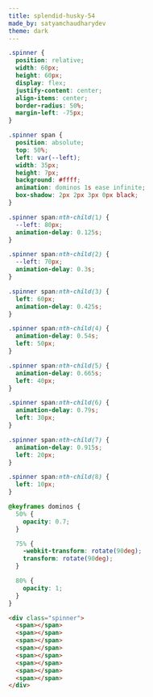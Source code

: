 ```yaml
---
title: splendid-husky-54
made_by: satyamchaudharydev
theme: dark
---
```


```css
.spinner {
  position: relative;
  width: 60px;
  height: 60px;
  display: flex;
  justify-content: center;
  align-items: center;
  border-radius: 50%;
  margin-left: -75px;
}

.spinner span {
  position: absolute;
  top: 50%;
  left: var(--left);
  width: 35px;
  height: 7px;
  background: #ffff;
  animation: dominos 1s ease infinite;
  box-shadow: 2px 2px 3px 0px black;
}

.spinner span:nth-child(1) {
  --left: 80px;
  animation-delay: 0.125s;
}

.spinner span:nth-child(2) {
  --left: 70px;
  animation-delay: 0.3s;
}

.spinner span:nth-child(3) {
  left: 60px;
  animation-delay: 0.425s;
}

.spinner span:nth-child(4) {
  animation-delay: 0.54s;
  left: 50px;
}

.spinner span:nth-child(5) {
  animation-delay: 0.665s;
  left: 40px;
}

.spinner span:nth-child(6) {
  animation-delay: 0.79s;
  left: 30px;
}

.spinner span:nth-child(7) {
  animation-delay: 0.915s;
  left: 20px;
}

.spinner span:nth-child(8) {
  left: 10px;
}

@keyframes dominos {
  50% {
    opacity: 0.7;
  }

  75% {
    -webkit-transform: rotate(90deg);
    transform: rotate(90deg);
  }

  80% {
    opacity: 1;
  }
}
```

```html
<div class="spinner">
  <span></span>
  <span></span>
  <span></span>
  <span></span>
  <span></span>
  <span></span>
  <span></span>
  <span></span>
</div>
```
